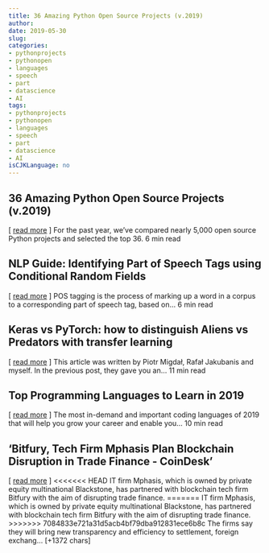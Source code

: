 ```yaml
---
title: 36 Amazing Python Open Source Projects (v.2019)   
author: 
date: 2019-05-30
slug: 
categories: 
- pythonprojects
- pythonopen
- languages
- speech
- part
- datascience
- AI
tags: 
- pythonprojects
- pythonopen
- languages
- speech
- part
- datascience
- AI
isCJKLanguage: no 
---
```


## 36 Amazing Python Open Source Projects (v.2019)   
[ <a href="https://medium.com/@Mybridge/36-amazing-python-open-source-projects-v-2019-2fe058d79450" target="_blank">read more</a> ] 
  For the past year, we've compared nearly 5,000 open source Python projects and selected the top 36. 6 min read 




## NLP Guide: Identifying Part of Speech Tags using Conditional Random Fields   
[ <a href="https://medium.com/@aiswaryar/pos-tagging-using-conditional-random-fields-92077e5eaa31" target="_blank">read more</a> ] 
  POS tagging is the process of marking up a word in a corpus to a corresponding part of speech tag, based on… 6 min read 




## Keras vs PyTorch: how to distinguish Aliens vs Predators with transfer learning   
[ <a href="https://medium.com/@patryk.miziula/keras-vs-pytorch-alien-vs-predator-recognition-with-transfer-learning-c8b852c31f02" target="_blank">read more</a> ] 
  This article was written by Piotr Migdał, Rafał Jakubanis and myself. In the previous post, they gave you an… 11 min read 




## Top Programming Languages to Learn in 2019   
[ <a href="https://medium.com/@treyhuffine/top-programming-languages-to-learn-in-2019-e1cad7ced3fb" target="_blank">read more</a> ] 
  The most in-demand and important coding languages of 2019 that will help you grow your career and enable you… 10 min read 




## 'Bitfury, Tech Firm Mphasis Plan Blockchain Disruption in Trade Finance - CoinDesk' 
 [ <a href="https://www.coindesk.com/bitfury-tech-firm-mphasis-plan-blockchain-disruption-in-trade-finance" target="_blank">read more</a> ]
<<<<<<< HEAD
IT firm Mphasis, which is owned by private equity multinational Blackstone, has partnered with blockchain tech firm Bitfury with the aim of disrupting trade finance.
=======
IT firm Mphasis, which is owned by private equity multinational Blackstone, has partnered with blockchain tech firm Bitfury with the aim of disrupting trade finance.
>>>>>>> 7084833e721a31d5acb4bf79dba912831ece6b8c
The firms say they will bring new transparency and efficiency to settlement, foreign exchang… [+1372 chars] 


